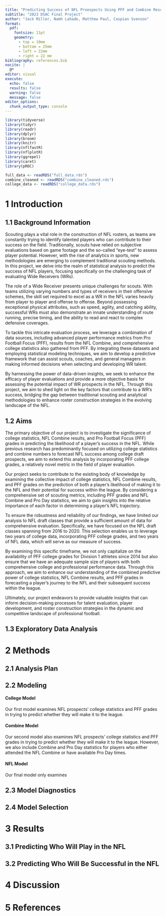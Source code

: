 ```yaml
---
title: "Predicting Success of NFL Proespects Using PFF and Combine Results"
subtitle: "2023 DSAC Final Project"
author: "Jack Miller, Namh Lahade, Matthew Paul, Caspian Svenson"
format:
  pdf:
    fontsize: 11pt
    geometry:
      - top = 10mm
      - bottom = 25mm
      - left = 22mm
      - right = 22 mm
bibliography: references.bib
nocite: |
  @*
editor: visual
execute:
  echo: false
  results: false
  warning: false
  message: false
editor_options: 
  chunk_output_type: console
---
```


```r
library(tidyverse)
library(tidyr)
library(readr)
library(dplyr)
library(broom)
library(knitr)
library(nflfastR)
library(nflplotR)
library(ggrepel)
library(caret)
library(pROC)
```

```r
full_data <- readRDS("full_data.rds")
combine_cleaned <- readRDS("combine_cleaned.rds")
college_data <- readRDS("college_data.rds")
```

# 1 Introduction

## 1.1 Background Information

Scouting plays a vital role in the construction of NFL rosters, as teams are constantly trying to identify talented players who can contribute to their success on the field. Traditionally, scouts have relied on subjective evaluations based on game footage and the so-called "eye-test" to assess player potential. However, with the rise of analytics in sports, new methodologies are emerging to complement traditional scouting methods. In this project, we delve into the realm of statistical analysis to predict the success of NFL players, focusing specifically on the challenging task of evaluating Wide Receivers (WRs).

The role of a Wide Receiver presents unique challenges for scouts. With teams utilizing varying numbers and types of receivers in their offensive schemes, the skill set required to excel as a WR in the NFL varies heavily from player to player and offense to offense. Beyond possessing exceptional physical attributes, such as speed, agility, and catching ability, successful WRs must also demonstrate an innate understanding of route running, precise timing, and the ability to read and react to complex defensive coverages.

To tackle this intricate evaluation process, we leverage a combination of data sources, including advanced player performance metrics from Pro Football Focus (PFF), results from the NFL Combine, and comprehensive college statistics also gathered from PFF. By integrating these datasets and employing statistical modeling techniques, we aim to develop a predictive framework that can assist scouts, coaches, and general managers in making informed decisions when selecting and developing WR talent.

By harnessing the power of data-driven insights, we seek to enhance the efficacy of player evaluations and provide a more objective basis for assessing the potential impact of WR prospects in the NFL. Through this project, we aim to shed light on the key factors that contribute to a WR's success, bridging the gap between traditional scouting and analytical methodologies to enhance roster construction strategies in the evolving landscape of the NFL.

## 1.2 Aims

The primary objective of our project is to investigate the significance of college statistics, NFL Combine results, and Pro Football Focus (PFF) grades in predicting the likelihood of a player's success in the NFL. While previous research has predominantly focused on utilizing college statistics and combine numbers to forecast NFL success among college draft prospects, we aim to extend this analysis by incorporating PFF college grades, a relatively novel metric in the field of player evaluation.

Our project seeks to contribute to the existing body of knowledge by examining the collective impact of college statistics, NFL Combine results, and PFF grades on the prediction of both a player's likelihood of making it to the NFL and their potential for success within the league. By considering a comprehensive set of scouting metrics, including PFF grades and NFL Combine and Pro Day statistics, we aim to gain insights into the relative importance of each factor in determining a player's NFL trajectory.

To ensure the robustness and reliability of our findings, we have limited our analysis to NFL draft classes that provide a sufficient amount of data for comprehensive evaluation. Specifically, we have focused on the NFL draft classes spanning from 2016 to 2020. This selection enables us to leverage two years of college data, incorporating PFF college grades, and two years of NFL data, which will serve as our measure of success.

By examining this specific timeframe, we not only capitalize on the availability of PFF college grades for Division 1 athletes since 2014 but also ensure that we have an adequate sample size of players with both comprehensive college and professional performance data. Through this approach, we aim to enhance our understanding of the combined predictive power of college statistics, NFL Combine results, and PFF grades in forecasting a player's journey to the NFL and their subsequent success within the league.

Ultimately, our project endeavors to provide valuable insights that can inform decision-making processes for talent evaluation, player development, and roster construction strategies in the dynamic and competitive landscape of professional football.

## 1.3 Exploratory Data Analysis




# 2 Methods

## 2.1 Analysis Plan

## 2.2 Modeling

#### College Model

Our first model examines NFL prospects' college statistics and PFF grades in trying to predict whether they will make it to the league.

#### Combine Model

Our second model also examines NFL prospects' college statistics and PFF grades in trying to predict whether they will make it to the league. However, we also include Combine and Pro Day statistics for players who either attended the NFL Combine or have available Pro Day times.

#### NFL Model

Our final model only examines

## 2.3 Model Diagnostics

## 2.4 Model Selection

# 3 Results

## 3.1 Predicting Who Will Play in the NFL

## 3.2 Predicting Who Will Be Successful in the NFL

# 4 Discussion

# 5 References
